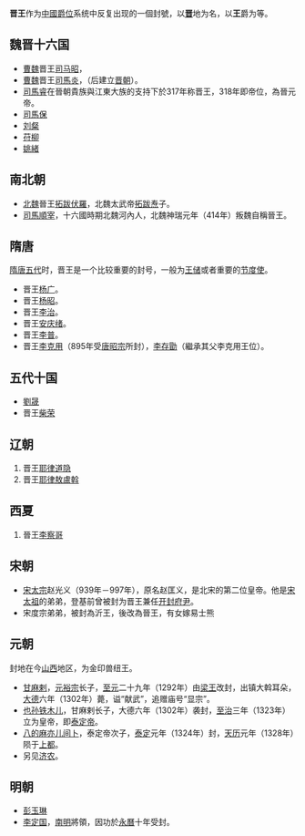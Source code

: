 '''晋王'''作为[[中國爵位|中國爵位]]系统中反复出现的一個封號，以'''[[晋|晋]]'''地为名，以'''王'''爵为等。

==魏晋十六国==
* [[曹魏|曹魏]]晋王[[司马昭|司马昭]]，
* [[曹魏|曹魏]]晋王[[司馬炎|司馬炎]]，（后建立[[晋朝|晋朝]]）。 
* [[晉元帝|司馬睿]]在晉朝貴族與江東大族的支持下於317年称晋王，318年即帝位，為晉元帝。
* [[司馬保|司馬保]]
* [[刘粲|刘粲]]
* [[苻柳|苻柳]]
* [[姚緒|姚緒]]

==南北朝==
* [[北魏|北魏]]晉王[[拓跋伏羅|拓跋伏羅]]，北魏太武帝[[魏太武帝|拓跋焘]]子。
* [[司馬順宰|司馬順宰]]，十六國時期北魏河內人，北魏神瑞元年（414年）叛魏自稱晉王。

==隋唐==
[[隋朝|隋]][[唐朝|唐]][[五代十国|五代]]时，晋王是一个比较重要的封号，一般为[[储君|王储]]或者重要的[[节度使|节度使]]。
* 晋王[[隋炀帝|杨广]]。
* 晋王[[杨昭|杨昭]]。
* 晋王[[唐高宗|李治]]。
* 晋王[[安庆绪|安庆绪]]。
* 晋王[[李普_(唐朝)|李普]]。
* 晋王[[李克用|李克用]]（895年受[[唐昭宗|唐昭宗]]所封），[[唐庄宗|李存勖]]（繼承其父李克用王位）。

==五代十国==
* [[劉晟|劉晟]]
* 晋王[[柴荣|柴荣]]

== 辽朝 ==
#晋王[[耶律道隐|耶律道隐]]
#晋王[[耶律敖盧斡|耶律敖盧斡]]

== 西夏== 
# 晉王[[察哥|李察哥]]

==宋朝==
* [[宋太宗|宋太宗]]赵光义（939年－997年），原名赵匡义，是北宋的第二位皇帝。他是[[赵匡胤|宋太祖]]的弟弟，登基前曾被封为晋王兼任[[开封府尹|开封府尹]]。
*宋度宗弟弟，被封為沂王，後改為晉王，有女嫁易士熊

==元朝==
封地在今[[山西省|山西]]地区，为金印兽纽王。
*[[甘麻剌|甘麻剌]]，[[真金|元裕宗]]长子，[[至元_(元世祖)|至元]]二十九年（1292年）由[[梁王|梁王]]改封，出镇大斡耳朵，[[大德_(元朝)|大德]]六年（1302年）薨，谥“献武”，追赠庙号“显宗”。
*[[泰定帝|也孙铁木儿]]，甘麻剌长子，大德六年（1302年）袭封，[[至治_(元朝)|至治]]三年（1323年）立为皇帝，即[[泰定帝|泰定帝]]。
*[[八的麻亦儿间卜|八的麻亦儿间卜]]，泰定帝次子，[[泰定_(元朝)|泰定]]元年（1324年）封，[[天历_(元朝)|天历]]元年（1328年）陨于[[元上都|上都]]。
*另见[[济农|济农]]。

== 明朝 ==
{{Main list|明朝藩王列表 (晉王系)}}
{{明朝諸王列表/晉國}}

* [[彭玉琳|彭玉琳]]
* [[李定国|李定国]]，[[南明|南明]]將領，因功於[[永曆_(南明)|永曆]]十年受封。 

{{Disambig|J|Cat=二字中国王爵消歧义}}